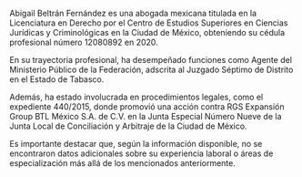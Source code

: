 Abigail Beltrán Fernández es una abogada mexicana titulada en la Licenciatura en Derecho por el Centro de Estudios Superiores en Ciencias Jurídicas y Criminológicas en la Ciudad de México, obteniendo su cédula profesional número 12080892 en 2020.

En su trayectoria profesional, ha desempeñado funciones como Agente del Ministerio Público de la Federación, adscrita al Juzgado Séptimo de Distrito en el Estado de Tabasco.

Además, ha estado involucrada en procedimientos legales, como el expediente 440/2015, donde promovió una acción contra RGS Expansión Group BTL México S.A. de C.V. en la Junta Especial Número Nueve de la Junta Local de Conciliación y Arbitraje de la Ciudad de México.

Es importante destacar que, según la información disponible, no se encontraron datos adicionales sobre su experiencia laboral o áreas de especialización más allá de los mencionados anteriormente.
